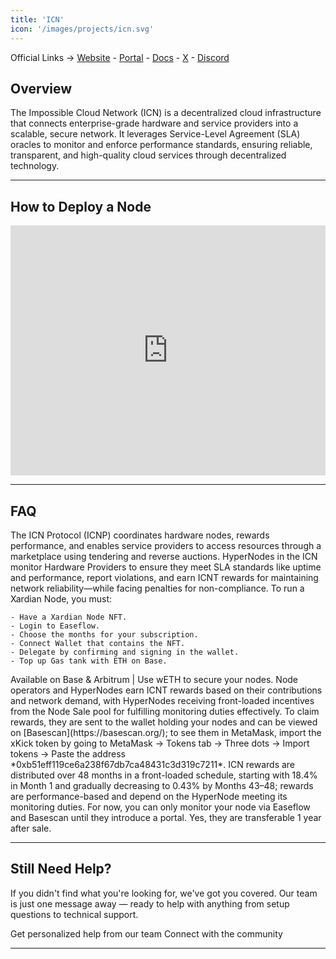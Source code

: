 ```yaml
---
title: 'ICN'
icon: '/images/projects/icn.svg'
---
```


Official Links → [Website](https://www.icn.global/) - [Portal](https://console.icn.global/) - [Docs](https://docs.icn.global/) - [X](https://x.com/ICN_Protocol) - [Discord](https://discord.com/invite/icn-protocol)

## Overview

The Impossible Cloud Network (ICN) is a decentralized cloud infrastructure that connects enterprise-grade hardware and service providers into a scalable, secure network. It leverages Service-Level Agreement (SLA) oracles to monitor and enforce performance standards, ensuring reliable, transparent, and high-quality cloud services through decentralized technology.

---
## How to Deploy a Node
<Frame caption="">
  <iframe 
    width="100%" 
    height="400" 
    src="https://www.youtube.com/embed/br5h2jZ-Zqk" 
    title="ICN HyperNode" 
    frameBorder="0" 
    allow="accelerometer; autoplay; clipboard-write; encrypted-media; gyroscope; picture-in-picture" 
    allowFullScreen>
  </iframe>
</Frame>

---

## FAQ
<AccordionGroup>
  <Accordion title="What is ICN Protocol?">
    The ICN Protocol (ICNP) coordinates hardware nodes, rewards performance, and enables service providers to access resources through a marketplace using tendering and reverse auctions.
  </Accordion>
  
  <Accordion title="What are HyperNodes?">
    HyperNodes in the ICN monitor Hardware Providers to ensure they meet SLA standards like uptime and performance, report violations, and earn ICNT rewards for maintaining network reliability—while facing penalties for non-compliance.
  </Accordion>
  
  <Accordion title="How to setup and run HyperNodes?">
    To run a Xardian Node, you must:
    
    - Have a Xardian Node NFT.
    - Login to Easeflow.
    - Choose the months for your subscription.
    - Connect Wallet that contains the NFT.
    - Delegate by confirming and signing in the wallet.
    - Top up Gas tank with ETH on Base.
  </Accordion>
  
  <Accordion title="On what chain is the project running?">
    Available on Base & Arbitrum | Use wETH to secure your nodes.
  </Accordion>
  
  <Accordion title="How to earn rewards?">
    Node operators and HyperNodes earn ICNT rewards based on their contributions and network demand, with HyperNodes receiving front-loaded incentives from the Node Sale pool for fulfilling monitoring duties effectively.
  </Accordion>
  
  <Accordion title="How do I claim rewards?">
    To claim rewards, they are sent to the wallet holding your nodes and can be viewed on [Basescan](https://basescan.org/); to see them in MetaMask, import the xKick token by going to MetaMask → Tokens tab → Three dots → Import tokens → Paste the address *0xb51eff119ce6a238f67db7ca48431c3d319c7211*.
  </Accordion>
  
  <Accordion title="How is the vesting schedule structured?">
    ICN rewards are distributed over 48 months in a front-loaded schedule, starting with 18.4% in Month 1 and gradually decreasing to 0.43% by Months 43–48; rewards are performance-based and depend on the HyperNode meeting its monitoring duties.
  </Accordion>
  
  <Accordion title="Where can I monitor my node?">
    For now, you can only monitor your node via Easeflow and Basescan until they introduce a portal.
  </Accordion>
  
  <Accordion title="Are the NFTs for the HyperNodes transferable? If yes, after how long?">
    Yes, they are transferable 1 year after sale.
  </Accordion>
</AccordionGroup>

---

## Still Need Help?

If you didn't find what you're looking for, we've got you covered. Our team is just one message away — ready to help with anything from setup questions to technical support.

<CardGroup cols={2}>
  <Card title="Open Support Ticket" icon="rectangle-stack" href="https://discord.com/channels/1217243890352914552/1220638161407836241">
    Get personalized help from our team
  </Card>
  <Card title="Join Discord" icon="message-circle" href="https://discord.com/invite/JDkD4EaqcZ">
    Connect with the community
  </Card>
</CardGroup>

--- 
